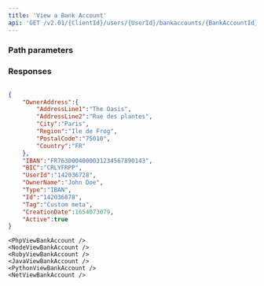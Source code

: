 ```yaml
---
title: 'View a Bank Account'  
api: 'GET /v2.01/{ClientId}/users/{UserId}/bankaccounts/{BankAccountId}'  
---
```


  

### Path parameters  

<BankAccountId />  

### Responses  

<AccordionGroup><Accordion title="200 - IBAN-type Bank Account example">  

<OwnerAddressResponse />  

<IBANResponse />  

<BICResponse />  

<UserId1Response />  

<OwnerNameResponse />  

<Type5Response />  

<IdResponse />  

<Tag4Response />  

<CreationDateResponse />  

<ActiveResponse /></Accordion></AccordionGroup>  

<ResponseExample>  

```json 200 - IBAN-type Bank Account example  

{
    "OwnerAddress":{
        "AddressLine1":"The Oasis",
        "AddressLine2":"Rue des plantes",
        "City":"Paris",
        "Region":"Ile de Frog",
        "PostalCode":"75010",
        "Country":"FR"
    },
    "IBAN":"FR7630004000031234567890143",
    "BIC":"CRLYFRPP",
    "UserId":"142036728",
    "OwnerName":"John Doe",
    "Type":"IBAN",
    "Id":"142036878",
    "Tag":"Custom meta",
    "CreationDate":1654073079,
    "Active":true
}  
 ```  

</ResponseExample>  

<RequestExample>  
  
    <PhpViewBankAccount />
    <NodeViewBankAccount />
    <RubyViewBankAccount />
    <JavaViewBankAccount />
    <PythonViewBankAccount />
    <NetViewBankAccount />
  
</RequestExample>